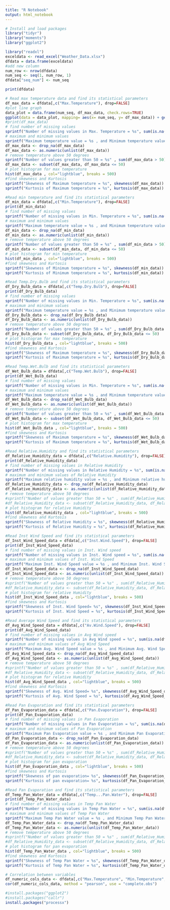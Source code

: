 ```yaml
---
title: "R Notebook"
output: html_notebook
---
```

```r
# Install and load packages
library("tidyr")
library("moments")
library("ggplot2")
```

```r
library("readxl")
exceldata <- read_excel("Weather_Data.xlsx")
dfdata = data.frame(exceldata)
#add new column 
num_row <- nrow(dfdata)
num_seq <- seq(1, num_row, 1)
dfdata["seq_num"] <- num_seq

print(dfdata)
```

```r
# Read max temperature data and find its statistical parameters 
df_max_data = dfdata[,c("Max.Temperature"), drop=FALSE]
#plot line graph 
data_plot = data.frame(num_seq, df_max_data, check.rows=TRUE)
ggplot(data = data_plot, mapping= aes(x= num_seq, y= df_max_data)) + geom_line()
#print(df_max_data)
# find number of missing values
sprintf("Number of missing values in Max. Temperature = %s", sum(is.na(df_max_data)))
# maximum and minimum values
sprintf("Maximum temperature value = %s , and Minimum temperature value = %s", max(df_max_data, na.rm = TRUE), min(df_max_data , na.rm= TRUE ))
df_max_data <- drop_na(df_max_data)
df_max_data <- as.numeric(unlist(df_max_data))
# remove temperature above 50 degrees
sprintf("Number of values greater than 50 = %s" , sum(df_max_data > 50))
df_max_data <- subset(df_max_data, df_max_data <= 50)
# plot histogram for max temperature
hist(df_max_data , col="lightblue", breaks = 500)
#find skewness and Kurtosis
sprintf("Skewness of Maximum temperature = %s", skewness(df_max_data))
sprintf("Kurtosis of Maximum temperature = %s", kurtosis(df_max_data))


```

```r
#Read min temperature and find its statistical parameters
df_min_data = dfdata[,c("Min.Temperature"), drop=FALSE]
print(df_min_data)
# find number of missing values
sprintf("Number of missing values in Min. Temperature = %s", sum(is.na(df_min_data)))
# maximum and minimum values
sprintf("Maximum temperature value = %s , and Minimum temperature value = %s", max(df_min_data, na.rm = TRUE), min(df_min_data , na.rm= TRUE ))
df_min_data <- drop_na(df_min_data)
df_min_data <- as.numeric(unlist(df_min_data))
# remove temperature above 50 degrees
sprintf("Number of values greater than 50 = %s" , sum(df_min_data > 50))
df_min_data <- subset(df_min_data, df_min_data <= 50)
# plot histogram for min temperature
hist(df_min_data , col="lightblue", breaks = 500)
#find skewness and Kurtosis
sprintf("Skewness of Minimum temperature = %s", skewness(df_min_data))
sprintf("Kurtosis of Minimum temperature = %s", kurtosis(df_min_data))
```
```r
#Read Temp.Dry.Bulb and find its statistical parameters
df_Dry_Bulb_data = dfdata[,c("Temp.Dry.Bulb"), drop=FALSE]
print(df_Dry_Bulb_data)
# find number of missing values
sprintf("Number of missing values in Min. Temperature = %s", sum(is.na(df_Dry_Bulb_data)))
# maximum and minimum values
sprintf("Maximum temperature value = %s , and Minimum temperature value = %s", max(df_Dry_Bulb_data, na.rm = TRUE), min(df_Dry_Bulb_data , na.rm= TRUE ))
df_Dry_Bulb_data <- drop_na(df_Dry_Bulb_data)
df_Dry_Bulb_data <- as.numeric(unlist(df_Dry_Bulb_data))
# remove temperature above 50 degrees
sprintf("Number of values greater than 50 = %s" , sum(df_Dry_Bulb_data > 50))
df_Dry_Bulb_data <- subset(df_Dry_Bulb_data, df_Dry_Bulb_data <= 50)
# plot histogram for max temperature
hist(df_Dry_Bulb_data , col="lightblue", breaks = 500)
#find skewness and Kurtosis
sprintf("Skewness of Maximum temperature = %s", skewness(df_Dry_Bulb_data))
sprintf("Kurtosis of Maximum temperature = %s", kurtosis(df_Dry_Bulb_data))
```
```r
#Read Temp.Wet.Bulb and find its statistical parameters
df_Wet_Bulb_data = dfdata[,c("Temp.Wet.Bulb"), drop=FALSE]
print(df_Wet_Bulb_data)
# find number of missing values
sprintf("Number of missing values in Min. Temperature = %s", sum(is.na(df_Wet_Bulb_data)))
# maximum and minimum values
sprintf("Maximum temperature value = %s , and Minimum temperature value = %s", max(df_Wet_Bulb_data, na.rm = TRUE), min(df_Wet_Bulb_data , na.rm= TRUE ))
df_Wet_Bulb_data <- drop_na(df_Wet_Bulb_data)
df_Wet_Bulb_data <- as.numeric(unlist(df_Wet_Bulb_data))
# remove temperature above 50 degrees
sprintf("Number of values greater than 50 = %s" , sum(df_Wet_Bulb_data > 50))
df_Wet_Bulb_data <- subset(df_Wet_Bulb_data, df_Wet_Bulb_data <= 50)
# plot histogram for max temperature
hist(df_Wet_Bulb_data , col="lightblue", breaks = 500)
#find skewness and Kurtosis
sprintf("Skewness of Maximum temperature = %s", skewness(df_Wet_Bulb_data))
sprintf("Kurtosis of Maximum temperature = %s", kurtosis(df_Wet_Bulb_data))
```

```r
#Read Relative.Humidity and find its statistical parameters
df_Relative_Humidity_data = dfdata[,c("Relative.Humidity"), drop=FALSE]
print(df_Relative_Humidity_data)
# find number of missing values in Relative Humidity
sprintf("Number of missing values in Relative Humidity = %s", sum(is.na(df_Relative_Humidity_data)))
# maximum and minimum values of Relative Humidity
sprintf("Maximum relative humidity value = %s , and Minimum relative humidity value = %s", max(df_Relative_Humidity_data, na.rm = TRUE), min(df_Relative_Humidity_data , na.rm= TRUE ))
df_Relative_Humidity_data <- drop_na(df_Relative_Humidity_data)
df_Relative_Humidity_data <- as.numeric(unlist(df_Relative_Humidity_data))
# remove temperature above 50 degrees
#sprintf("Number of values greater than 50 = %s" , sum(df_Relative_Humidity_data > 50))
#df_Relative_Humidity_data <- subset(df_Relative_Humidity_data, df_Relative_Humidity_data <= 50)
# plot histogram for relative Humidity
hist(df_Relative_Humidity_data , col="lightblue", breaks = 500)
#find skewness and Kurtosis
sprintf("Skewness of Relative Humidity = %s", skewness(df_Relative_Humidity_data))
sprintf("Kurtosis of Relative Humidity = %s", kurtosis(df_Relative_Humidity_data))
```

```r
#Read Inst Wind Speed and find its statistical parameters
df_Inst_Wind_Speed_data = dfdata[,c("Inst.Wind.Speed"), drop=FALSE]
print(df_Inst_Wind_Speed_data)
# find number of missing values in Inst. Wind speed
sprintf("Number of missing values in Inst. Wind speed = %s", sum(is.na(df_Inst_Wind_Speed_data)))
# maximum and minimum values of Inst. Wind Speed
sprintf("Maximum Inst. Wind Speed value = %s , and Minimum Inst. Wind Speed value = %s", max(df_Inst_Wind_Speed_data, na.rm = TRUE), min(df_Inst_Wind_Speed_data , na.rm= TRUE ))
df_Inst_Wind_Speed_data <- drop_na(df_Inst_Wind_Speed_data)
df_Inst_Wind_Speed_data <- as.numeric(unlist(df_Inst_Wind_Speed_data))
# remove temperature above 50 degrees
#sprintf("Number of values greater than 50 = %s" , sum(df_Relative_Humidity_data > 50))
#df_Relative_Humidity_data <- subset(df_Relative_Humidity_data, df_Relative_Humidity_data <= 50)
# plot histogram for relative Humidity
hist(df_Inst_Wind_Speed_data , col="lightblue", breaks = 500)
#find skewness and Kurtosis
sprintf("Skewness of Inst. Wind Speed= %s", skewness(df_Inst_Wind_Speed_data))
sprintf("Kurtosis of Inst. Wind Speed = %s", kurtosis(df_Inst_Wind_Speed_data))
```

```r
#Read Average Wind Speed and find its statistical parameters
df_Avg_Wind_Speed_data = dfdata[,c("Av.Wind.Speed"), drop=FALSE]
print(df_Avg_Wind_Speed_data)
# find number of missing values in Avg Wind speed
sprintf("Number of missing values in Avg Wind speed = %s", sum(is.na(df_Avg_Wind_Speed_data)))
# maximum and minimum values of Avg Wind Speed
sprintf("Maximum Avg. Wind Speed value = %s , and Minimum Avg. Wind Speed value = %s", max(df_Avg_Wind_Speed_data, na.rm = TRUE), min(df_Avg_Wind_Speed_data , na.rm= TRUE ))
df_Avg_Wind_Speed_data <- drop_na(df_Avg_Wind_Speed_data)
df_Avg_Wind_Speed_data <- as.numeric(unlist(df_Avg_Wind_Speed_data))
# remove temperature above 50 degrees
#sprintf("Number of values greater than 50 = %s" , sum(df_Relative_Humidity_data > 50))
#df_Relative_Humidity_data <- subset(df_Relative_Humidity_data, df_Relative_Humidity_data <= 50)
# plot histogram for relative Humidity
hist(df_Avg_Wind_Speed_data , col="lightblue", breaks = 500)
#find skewness and Kurtosis
sprintf("Skewness of Avg. Wind Speed= %s", skewness(df_Avg_Wind_Speed_data))
sprintf("Kurtosis of Avg. Wind Speed = %s", kurtosis(df_Avg_Wind_Speed_data))
```

```r
#Read Pan Evaporation and find its statistical parameters
df_Pan_Evaporation_data = dfdata[,c("Pan.Evaporation"), drop=FALSE]
print(df_Pan_Evaporation_data)
# find number of missing values in Pan Evaporation
sprintf("Number of missing values in Pan Evaporation = %s", sum(is.na(df_Pan_Evaporation_data)))
# maximum and minimum values of Pan Evaporation
sprintf("Maximum Pan Evaporation value = %s , and Minimum Pan Evaporation value = %s", max(df_Pan_Evaporation_data, na.rm = TRUE), min(df_Pan_Evaporation_data , na.rm= TRUE ))
df_Pan_Evaporation_data <- drop_na(df_Pan_Evaporation_data)
df_Pan_Evaporation_data <- as.numeric(unlist(df_Pan_Evaporation_data))
# remove temperature above 50 degrees
#sprintf("Number of values greater than 50 = %s" , sum(df_Relative_Humidity_data > 50))
#df_Relative_Humidity_data <- subset(df_Relative_Humidity_data, df_Relative_Humidity_data <= 50)
# plot histogram for pan evaporation
hist(df_Pan_Evaporation_data , col="lightblue", breaks = 500)
#find skewness and Kurtosis
sprintf("Skewness of pan evaporation= %s", skewness(df_Pan_Evaporation_data))
sprintf("Kurtosis of pan evaporation= %s", kurtosis(df_Pan_Evaporation_data))
```
```r
#Read Pan Evaporation and find its statistical parameters
df_Temp_Pan_Water_data = dfdata[,c("Temp...Pan.Water"), drop=FALSE]
print(df_Temp_Pan_Water_data)
# find number of missing values in Temp Pan Water
sprintf("Number of missing values in Temp Pan Water = %s", sum(is.na(df_Temp_Pan_Water_data)))
# maximum and minimum values of Temp Pan Water
sprintf("Maximum Temp Pan Water value = %s , and Minimum Temp Pan Water value = %s", max(df_Temp_Pan_Water_data, na.rm = TRUE), min(df_Temp_Pan_Water_data , na.rm= TRUE ))
df_Temp_Pan_Water_data <- drop_na(df_Temp_Pan_Water_data)
df_Temp_Pan_Water_data <- as.numeric(unlist(df_Temp_Pan_Water_data))
# remove temperature above 50 degrees
#sprintf("Number of values greater than 50 = %s" , sum(df_Relative_Humidity_data > 50))
#df_Relative_Humidity_data <- subset(df_Relative_Humidity_data, df_Relative_Humidity_data <= 50)
# plot histogram for pan evaporation
hist(df_Temp_Pan_Water_data , col="lightblue", breaks = 500)
#find skewness and Kurtosis
sprintf("Skewness of Temp Pan Water = %s", skewness(df_Temp_Pan_Water_data))
sprintf("Kurtosis of Temp Pan Water = %s", kurtosis(df_Temp_Pan_Water_data))
```
```r
# Correlation between variables
df_numeric_cols_data <- dfdata[,c("Max.Temperature", "Min.Temperature", "Temp.Dry.Bulb", "Temp.Wet.Bulb", "Relative.Humidity" ,"Inst.Wind.Speed","Av.Wind.Speed","Pan.Evaporation","Temp...Pan.Water"), drop=FALSE]
cor(df_numeric_cols_data, method = "pearson", use = "complete.obs")
```

```r
#install.packages("ggplot2")
#install.packages("callr")
install.packages("processx")
```

